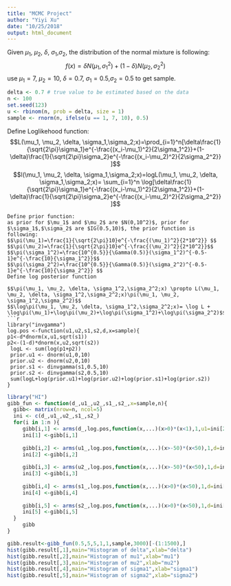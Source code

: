 ```yaml
---
title: "MCMC Project"
author: "Yiyi Xu"
date: "10/25/2018"
output: html_document
---
```


Given $\mu_1$, $\mu_2$, $\delta$, $\sigma_1$,$\sigma_2$, the distribution of the normal mixture is following: 
$$f(x)=\delta N(\mu_1,\sigma_1^2)+(1-\delta)N(\mu_2,\sigma_2^2)$$
use $\mu_1=7$, $\mu_2=10$, $\delta=0.7$, $\sigma_1=0.5$,$\sigma_2=0.5$ to get sample. 
```r
delta <- 0.7 # true value to be estimated based on the data
n <- 100
set.seed(123)
u <- rbinom(n, prob = delta, size = 1)
sample <- rnorm(n, ifelse(u == 1, 7, 10), 0.5)

```
Define Loglikehood function:
$$L(\mu_1, \mu_2, \delta, \sigma_1,\sigma_2;x)=\prod_{i=1}^n[\delta\frac{1}{\sqrt{2\pi}\sigma_1}e^{-\frac{(x_i-\mu_1)^2}{2\sigma_1^2}}+(1-\delta)\frac{1}{\sqrt{2\pi}\sigma_2}e^{-\frac{(x_i-\mu_2)^2}{2\sigma_2^2}} ]$$
$$l(\mu_1, \mu_2, \delta, \sigma_1,\sigma_2;x)=logL(\mu_1, \mu_2, \delta, \sigma_1,\sigma_2;x)= \sum_{i=1}^n \log[\delta\frac{1}{\sqrt{2\pi}\sigma_1}e^{-\frac{(x_i-\mu_1)^2}{2\sigma_1^2}}+(1-\delta)\frac{1}{\sqrt{2\pi}\sigma_2}e^{-\frac{(x_i-\mu_2)^2}{2\sigma_2^2}} ]$$
```
Define prior function:
as prior for $\mu_1$ and $\mu_2$ are $N(0,10^2)$, prior for $\sigma_1$,$\sigma_2$ are $IG(0.5,10)$, the prior function is following: 
$$\pi(\mu_1)=\frac{1}{\sqrt{2\pi}10}e^{-\frac{(\mu_1)^2}{2*10^2}} $$
$$\pi(\mu_2)=\frac{1}{\sqrt{2\pi}10}e^{-\frac{(\mu_2)^2}{2*10^2}}$$ 
$$\pi(\sigma_1^2)=\frac{10^{0.5}}{\Gamma(0.5)}(\sigma_1^2)^{-0.5-1}e^{-\frac{10}{\sigma_1^2}}$$ 
$$\pi(\sigma_2^2)=\frac{10^{0.5}}{\Gamma(0.5)}(\sigma_2^2)^{-0.5-1}e^{-\frac{10}{\sigma_2^2}} $$
Define log posterior function

$$\pi(\mu_1, \mu_2, \delta, \sigma_1^2,\sigma_2^2;x) \propto L(\mu_1, \mu_2, \delta, \sigma_1^2,\sigma_2^2;x)\pi(\mu_1, \mu_2, \sigma_1^2,\sigma_2^2)$$
$$\log\pi(\mu_1, \mu_2, \delta, \sigma_1^2,\sigma_2^2;x)= \log L + \log\pi(\mu_1)+\log\pi(\mu_2)+\log\pi(\sigma_1^2)+\log\pi(\sigma_2^2)$$
```r
library("invgamma")
log.pos <-function(u1,u2,s1,s2,d,x=sample){
p1<-d*dnorm(x,u1,sqrt(s1))
p2<-(1-d)*dnorm(x,u2,sqrt(s2))
 logL <- sum(log(p1+p2))
 prior.u1 <- dnorm(u1,0,10)
 prior.u2 <- dnorm(u2,0,10)
 prior.s1 <- dinvgamma(s1,0.5,10)
 prior.s2 <- dinvgamma(s2,0.5,10)
 sum(logL+log(prior.u1)+log(prior.u2)+log(prior.s1)+log(prior.s2))
}

```



```r
library("HI")
gibb_fun <- function(d_,u1_,u2_,s1_,s2_,x=sample,n){
  gibb<- matrix(nrow=n, ncol=5)
  ini <- c(d_,u1_,u2_,s1_,s2_)
  for(i in 1:n ){
     gibb[i,1] <- arms(d_,log.pos,function(x,...)(x>0)*(x<1),1,u1=ini[2],u2=ini[3],s1=ini[4],s2=ini[5])
     ini[1] <-gibb[i,1]
     
     gibb[i,2] <- arms(u1_,log.pos,function(x,...)(x>-50)*(x<50),1,d=ini[1],u2=ini[3],s1=ini[4],s2=ini[5])
     ini[2] <-gibb[i,2]
     
     gibb[i,3] <- arms(u2_,log.pos,function(x,...)(x>-50)*(x<50),1,d=ini[1],u1=ini[2],s1=ini[4],s2=ini[5])
     ini[3] <-gibb[i,3]
     
     gibb[i,4] <- arms(s1_,log.pos,function(x,...)(x>0)*(x<50),1,d=ini[1],u1=ini[2],u2=ini[3],s2=ini[5])
     ini[4] <-gibb[i,4]
     
     gibb[i,5] <- arms(s2_,log.pos,function(x,...)(x>0)*(x<50),1,d=ini[1],u1=ini[2],u2=ini[3],s1=ini[4])
     ini[5] <-gibb[i,5]
  }
     gibb
}

gibb.result<-gibb_fun(0.5,5,5,1,1,sample,3000)[-(1:1500),]
hist(gibb.result[,1],main="Histogram of delta",xlab="delta")
hist(gibb.result[,2],main="Histogram of mu1",xlab="mu1")
hist(gibb.result[,3],main="Histogram of mu2",xlab="mu2")
hist(gibb.result[,4],main="Histogram of sigma1",xlab="sigma1")
hist(gibb.result[,5],main="Histogram of sigma2",xlab="sigma2")


```






